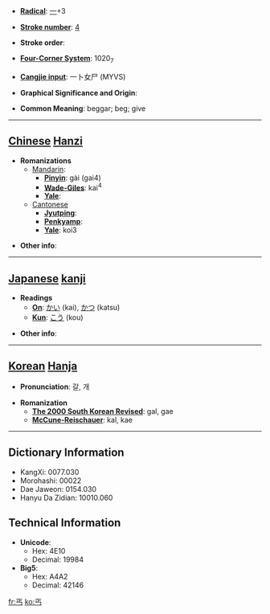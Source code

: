 * '''[[Wiktionary:Chinese radical index| Radical]]''': [[Wiktionary:Chinese radical index 一|一]]+3

* '''[[Wiktionary:Chinese total strokes index|Stroke number]]''': [[Wiktionary:Chinese total strokes index 4|4]]

* '''Stroke order''': 

* '''[[Wiktionary:Chinese four corner index|Four-Corner System]]''': 1020<sub>7</sub>

* '''[[Wiktionary:Chinese Cangjie index|Cangjie input]]''': 一卜女尸 (MYVS)

* '''Graphical Significance and Origin''': 

* '''Common Meaning''': beggar; beg; give

----

== [[Chinese]] [[Hanzi]] ==

* '''Romanizations'''
** [[Mandarin]]:
*** '''[[Pinyin]]''': gài (gai4)
*** '''[[Wade-Giles]]''': kai<sup>4</sup>
*** '''[[Yale]]''': 
**[[Cantonese]]
***'''[[Jyutping]]''':
***'''[[Penkyamp]]''': 
***'''[[Yale]]''': koi3

* '''Other info''': 

----

== [[Japanese]] [[kanji]] ==

* '''Readings'''
** '''[[On]]''': [[かい]] (kai), [[かつ]] (katsu)
** '''[[Kun]]''': [[こう]] (kou)

* '''Other info''':  

----

== [[Korean]] [[Hanja]] ==

* '''Pronunciation''': 갈, 개

* '''Romanization'''
** '''[[The 2000 South Korean Revised Romanization|The 2000 South Korean Revised]]''': gal, gae
** '''[[McCune-Reischauer]]''': kal, kae

----

== Dictionary Information ==

* KangXi: 0077.030
* Morohashi: 00022
* Dae Jaweon: 0154.030
* Hanyu Da Zidian: 10010.060

== Technical Information ==

* '''Unicode''':
** Hex: 4E10
** Decimal: 19984
* '''Big5''':
** Hex: A4A2
** Decimal: 42146

[[fr:丐]]
[[ko:丐]]
